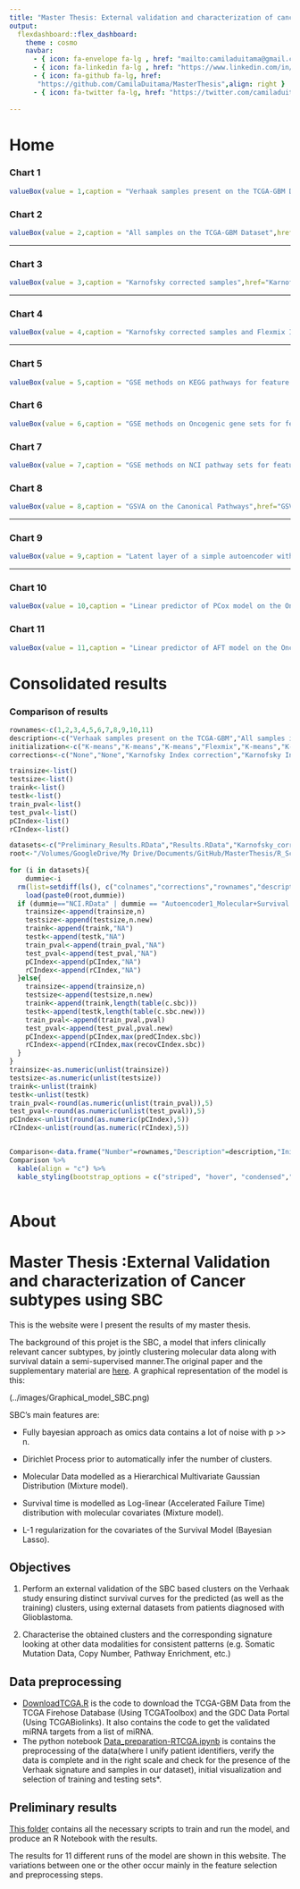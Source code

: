 ```yaml
---
title: "Master Thesis: External validation and characterization of cancer subtypes using SBC"
output: 
  flexdashboard::flex_dashboard:
    theme : cosmo
    navbar:
      - { icon: fa-envelope fa-lg , href: "mailto:camiladuitama@gmail.com" ,align: right}
      - { icon: fa-linkedin fa-lg , href: "https://www.linkedin.com/in/camiladuitama/" ,align: right}
      - { icon: fa-github fa-lg, href:
       "https://github.com/CamilaDuitama/MasterThesis",align: right }
      - { icon: fa-twitter fa-lg, href: "https://twitter.com/camiladuitama1",align: right }
      
---
```

Home {data-icon="fa-home"}
=====================================     
    
    
### Chart 1
    
```r
valueBox(value = 1,caption = "Verhaak samples present on the TCGA-GBM Dataset",href="Preliminary_Results.html", color="#85C1E9")
```
 
### Chart 2
    
```r
valueBox(value = 2,caption = "All samples on the TCGA-GBM Dataset",href="Results.html",color = "#85C1E9")
``` 

-------------------------------------
    
### Chart 3
    
```r
valueBox(value = 3,caption = "Karnofsky corrected samples",href="Karnofsky_corrected_results.html",color= "#85C1E9")
```

-------------------------------------

### Chart 4

```r
valueBox(value = 4,caption = "Karnofsky corrected samples and Flexmix Intialization",href="Karnofsky_correction+Flexmix_initialization.html", color = "#3498DB")
```

-------------------------------------
    
### Chart 5

    
```r
valueBox(value = 5,caption = "GSE methods on KEGG pathways for feature selection",href="GSVA-KEGG.html",color= "#2E86C1")
```
    
### Chart 6

```r
valueBox(value = 6,caption = "GSE methods on Oncogenic gene sets for feature selection",href="GSVA-Oncogenic_Signature.html",color= "#2E86C1")
```


### Chart 7
    
```r
valueBox(value = 7,caption = "GSE methods on NCI pathway sets for feature selection",href="NCI.html",color= "#2E86C1")
```

### Chart 8

```r
valueBox(value = 8,caption = "GSVA on the Canonical Pathways",href="GSVA.html",color= "#2E86C1")
```

-------------------------------------

### Chart 9

```r
valueBox(value = 9,caption = "Latent layer of a simple autoencoder with molecular and survival data  as input for the SBC",href="Autoencoder1_Molecular+Survival.html", color= "#2874A6")
```

-------------------------------------
    
### Chart 10
    
```r
valueBox(value = 10,caption = "Linear predictor of PCox model on the Oncogenic gene sets",href="OncogenicGeneSets+Pcox.html", color= "#21618C")
```
    
### Chart 11

```r
valueBox(value = 11,caption = "Linear predictor of AFT model on the Oncogenic gene sets",href="OncogenicGeneSets+PAFT.html", color= "#21618C")
```



Consolidated results {data-icon="fa-table"}
=====================================     

### Comparison of results
    
```r

rownames<-c(1,2,3,4,5,6,7,8,9,10,11)
description<-c("Verhaak samples present on the TCGA-GBM","All samples in the TCGA-GBM","Karnofsky corrected samples","Karnofsky corrected samples and Flexmix Intialization","GSE methods on KEGG pathways as feature selection","GSE methods on Oncogenic gene sets as feature selection","GSE methods on NCI pathway sets as feature selection","GSVA on the Canonical Pathways","Latent layer of a simple autoencoder with molecular and survival data  as input for the SBC","Linear predictor of PCox model on the Oncogenic gene sets","Linear predictor of AFT model on the Oncogenic gene sets")
initialization<-c("K-means","K-means","K-means","Flexmix","K-means","K-means","K-means","K-means","K-means","K-means","K-means")
corrections<-c("None","None","Karnofsky Index correction","Karnofsky Index correction","Karnofsky Index correction","Karnofsky Index correction","Karnofsky Index correction","Karnofsky Index correction","Karnofsky Index correction","Karnofsky Index correction","Karnofsky Index correction")

trainsize<-list()
testsize<-list()
traink<-list()
testk<-list()
train_pval<-list()
test_pval<-list()
pCIndex<-list()
rCIndex<-list()

datasets<-c("Preliminary_Results.RData","Results.RData","Karnofsky_corrected_results.RData","Karnofsky_correction+Flexmix_initialization.RData","GSVA-KEGG.RData","GSVA-Oncogenic_Signature.RData","NCI.RData","GSVA.RData","Autoencoder1_Molecular+Survival.RData","OncogenicGeneSets+Pcox.RData","OncogenicGeneSets+PAFT.RData")
root<-"/Volumes/GoogleDrive/My Drive/Documents/GitHub/MasterThesis/R_Scripts_First_Results/"
    
for (i in datasets){
    dummie<-i
  rm(list=setdiff(ls(), c("colnames","corrections","rownames","description","initialization","trainsize","testsize","traink","testk","train_pval","test_pval","pCIndex","rCIndex","datasets","root","dummie")))
    load(paste0(root,dummie))
  if (dummie=="NCI.RData" | dummie == "Autoencoder1_Molecular+Survival.RData"){
    trainsize<-append(trainsize,n)
    testsize<-append(testsize,n.new)
    traink<-append(traink,"NA")
    testk<-append(testk,"NA")
    train_pval<-append(train_pval,"NA")
    test_pval<-append(test_pval,"NA")
    pCIndex<-append(pCIndex,"NA")
    rCIndex<-append(rCIndex,"NA")
  }else{
    trainsize<-append(trainsize,n)
    testsize<-append(testsize,n.new)
    traink<-append(traink,length(table(c.sbc)))
    testk<-append(testk,length(table(c.sbc.new)))
    train_pval<-append(train_pval,pval)
    test_pval<-append(test_pval,pval.new)
    pCIndex<-append(pCIndex,max(predCIndex.sbc))
    rCIndex<-append(rCIndex,max(recovCIndex.sbc))
  }
}
trainsize<-as.numeric(unlist(trainsize))
testsize<-as.numeric(unlist(testsize))
traink<-unlist(traink)
testk<-unlist(testk)
train_pval<-round(as.numeric(unlist(train_pval)),5)
test_pval<-round(as.numeric(unlist(test_pval)),5)
pCIndex<-unlist(round(as.numeric(pCIndex),5))
rCIndex<-unlist(round(as.numeric(rCIndex),5))


Comparison<-data.frame("Number"=rownames,"Description"=description,"Initialization method"=initialization,"Correction"=corrections,"Training size"=trainsize,"Test size"=testsize,"K of training"= traink,"K of testing" = testk,"P-value of KMC in training"=train_pval,"P-value of KMC in testing"=test_pval,"Predictive C-Index"=pCIndex,"Recovery C-Index"=rCIndex,stringsAsFactors = FALSE)
Comparison %>%
  kable(align = "c") %>%
  kable_styling(bootstrap_options = c("striped", "hover", "condensed","responsive"),full_width = T, position = "center")
 
```
About {data-icon="fa-question"}
=====================================     
# Master Thesis :External Validation and characterization of Cancer subtypes using SBC

This is the website were I present the results of my master thesis.

The background of this projet is the SBC, a model that infers clinically relevant cancer subtypes, by jointly clustering molecular data along with survival datain a semi-supervised manner.The original paper and the supplementary material are [here](https://github.com/CamilaDuitama/MasterThesis/tree/master/papers). A graphical representation of the model is this:

(../images/Graphical_model_SBC.png)

SBC's main features are:

- Fully bayesian approach as omics data contains a lot of noise with p >> n.

- Dirichlet Process prior to automatically infer the number of clusters.

- Molecular Data modelled as a Hierarchical Multivariate Gaussian Distribution (Mixture model).

- Survival time is modelled as Log-linear (Accelerated Failure Time) distribution with molecular covariates (Mixture model).

- L-1 regularization for the covariates of the Survival Model (Bayesian Lasso).

## Objectives
1. Perform an external validation of the SBC based clusters on the Verhaak study ensuring distinct survival curves for the predicted (as well as the training) clusters, using external datasets from patients diagnosed with Glioblastoma.

2. Characterise the obtained clusters and the corresponding signature looking at other data modalities for consistent patterns (e.g. Somatic Mutation Data, Copy Number, Pathway Enrichment, etc.)

## Data preprocessing
- [DownloadTCGA.R](https://github.com/CamilaDuitama/MasterThesis/blob/master/DownloadTCGA.R) is the code to download the TCGA-GBM Data from the TCGA Firehose Database (Using TCGAToolbox) and the GDC Data Portal (Using TCGABiolinks). It also contains the code to get the validated miRNA targets from a list of miRNA.
- The python notebook [Data_preparation-RTCGA.ipynb](https://github.com/CamilaDuitama/MasterThesis/blob/master/Data%20preparation-RTCGA.ipynb) is contains the preprocessing of the data(where I unify patient identifiers, verify the data is complete and in the right scale and check for the presence of the Verhaak signature and samples in our dataset), initial visualization and selection of training and testing sets*.

## Preliminary results
[This folder](https://github.com/CamilaDuitama/MasterThesis/tree/master/R_Scripts_First_Results) contains all the necessary scripts to train and run the model, and produce an R Notebook with the results.

The results for 11 different runs of the model are shown in this website. The variations between one or the other occur mainly in the feature selection and preprocessing steps. 


